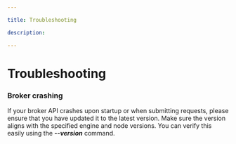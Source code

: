 ```yaml
---

title: Troubleshooting

description: 

---
```


# Troubleshooting

### Broker crashing

If your broker API crashes upon startup or when submitting requests, please ensure that you have updated it to the latest version. Make sure the version aligns with the specified engine and node versions. You can verify this easily using the ***--version*** command.
